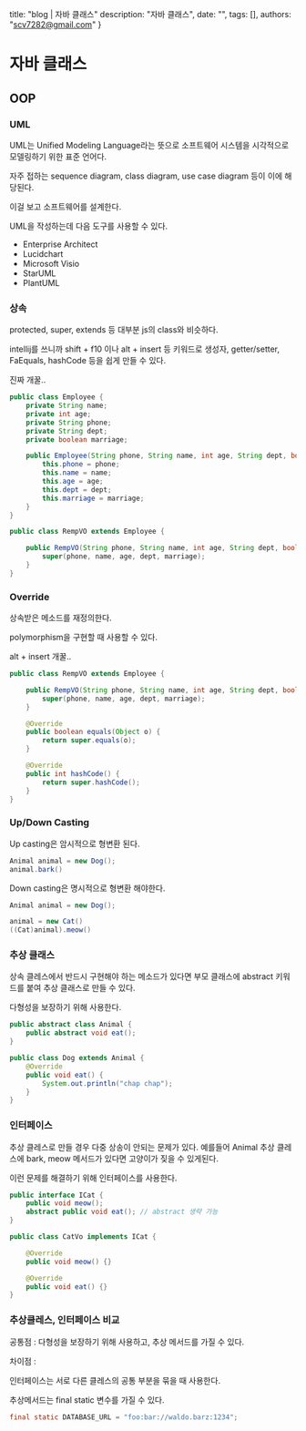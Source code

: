   title: "blog | 자바 클래스"
  description: "자바 클래스",
  date: "",
  tags: [],
  authors: "scv7282@gmail.com"
}

# 자바 클래스

## OOP

### UML

UML는 Unified Modeling Language라는 뜻으로 소프트웨어 시스템을 시각적으로 모델링하기 위한 표준 언어다.

자주 접하는 sequence diagram, class diagram, use case diagram 등이 이에 해당된다.

이걸 보고 소프트웨어를 설계한다.

UML을 작성하는데 다음 도구를 사용할 수 있다.

- Enterprise Architect
- Lucidchart
- Microsoft Visio
- StarUML
- PlantUML

### 상속

protected, super, extends 등 대부분 js의 class와 비슷하다.

intellij를 쓰니까 shift + f10 이나 alt + insert 등 키워드로 생성자, getter/setter, FaEquals, hashCode 등을 쉽게 만들 수 있다.

진짜 개꿀..

```java
public class Employee {
    private String name;
    private int age;
    private String phone;
    private String dept;
    private boolean marriage;

    public Employee(String phone, String name, int age, String dept, boolean marriage) {
        this.phone = phone;
        this.name = name;
        this.age = age;
        this.dept = dept;
        this.marriage = marriage;
    }
}
```

```java
public class RempVO extends Employee {

    public RempVO(String phone, String name, int age, String dept, boolean marriage) {
        super(phone, name, age, dept, marriage);
    }
}
```

### Override

상속받은 메소드를 재정의한다.

polymorphism을 구현할 때 사용할 수 있다.

alt + insert 개꿀..

```java
public class RempVO extends Employee {

    public RempVO(String phone, String name, int age, String dept, boolean marriage) {
        super(phone, name, age, dept, marriage);
    }

    @Override
    public boolean equals(Object o) {
        return super.equals(o);
    }

    @Override
    public int hashCode() {
        return super.hashCode();
    }
}
```

### Up/Down Casting

Up casting은 암시적으로 형변환 된다.

```java
Animal animal = new Dog();
animal.bark()
```

Down casting은 명시적으로 형변환 해야한다.

```java
Animal animal = new Dog();

animal = new Cat()
((Cat)animal).meow()
```

### 추상 클래스

상속 클레스에서 반드시 구현해야 하는 메소드가 있다면 부모 클래스에 abstract 키워드를 붙여 추상 클래스로 만들 수 있다.

다형성을 보장하기 위해 사용한다.

```java
public abstract class Animal {
    public abstract void eat();
}

public class Dog extends Animal {
    @Override
    public void eat() {
        System.out.println("chap chap");
    }
}
```

### 인터페이스

추상 클레스로 만들 경우 다중 상송이 안되는 문제가 있다.
예를들어 Animal 추상 클레스에 bark, meow 메서드가 있다면 고양이가 짖을 수 있게된다.

이런 문제를 해결하기 위해 인터페이스를 사용한다.

```java
public interface ICat {
    public void meow();
    abstract public void eat(); // abstract 생략 가능
}

public class CatVo implements ICat {

    @Override
    public void meow() {}

    @Override
    public void eat() {}
}
```

### 추상클레스, 인터페이스 비교

공통점 : 다형성을 보장하기 위해 사용하고, 추상 메서드를 가질 수 있다.

차이점 :

인터페이스는 서로 다른 클레스의 공통 부분을 묶을 때 사용한다.

추상메서드는 final static 변수를 가질 수 있다.

```java
final static DATABASE_URL = "foo:bar://waldo.barz:1234";
```
